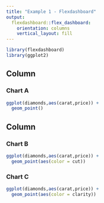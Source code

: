 ```yaml
---
title: "Example 1 - Flexdashboard"
output: 
  flexdashboard::flex_dashboard:
    orientation: columns
    vertical_layout: fill
---
```


```r
library(flexdashboard)
library(ggplot2)
```

Column {data-width=650}
-------

### Chart A

```r

ggplot(diamonds,aes(carat,price)) +
  geom_point()
```

Column {data-width=350}
-----------------------------------------------------------------------

### Chart B

```r

ggplot(diamonds,aes(carat,price)) +
  geom_point(aes(color = cut))

```

### Chart C

```r
ggplot(diamonds,aes(carat,price)) +
  geom_point(aes(color = clarity))

```

